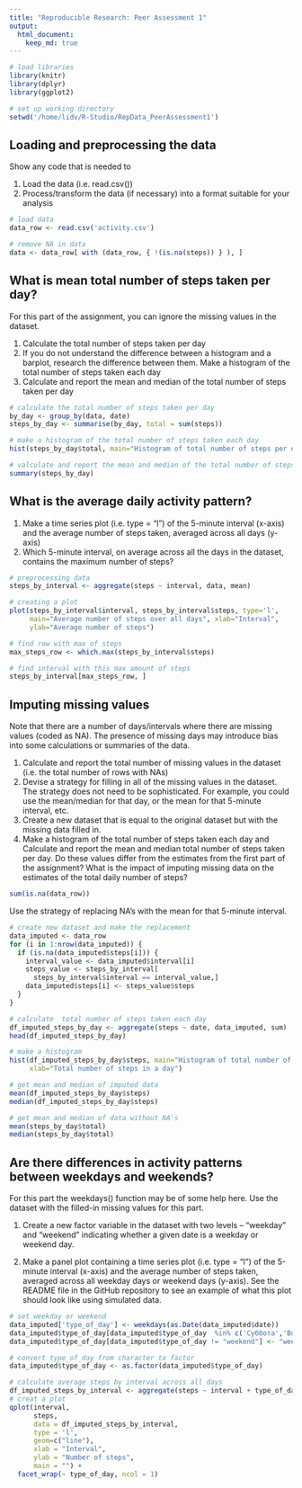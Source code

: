 ```yaml
---
title: "Reproducible Research: Peer Assessment 1"
output: 
  html_document:
    keep_md: true
---
```

```r
# load libraries 
library(knitr)
library(dplyr)
library(ggplot2)
```

```r
# set up working directory
setwd('/home/lidv/R-Studio/RepData_PeerAssessment1')
```

## Loading and preprocessing the data

Show any code that is needed to

1. Load the data (i.e. read.csv())
2. Process/transform the data (if necessary) into a format suitable for your analysis

```r
# load data
data_row <- read.csv('activity.csv')

# remove NA in data
data <- data_row[ with (data_row, { !(is.na(steps)) } ), ]

```

## What is mean total number of steps taken per day?

For this part of the assignment, you can ignore the missing values in the dataset.

1. Calculate the total number of steps taken per day
2. If you do not understand the difference between a histogram and a barplot, research the difference between them. Make a histogram of the total number of steps taken each day
3. Calculate and report the mean and median of the total number of steps taken per day

```r
# calculate the total number of steps taken per day
by_day <- group_by(data, date)
steps_by_day <- summarise(by_day, total = sum(steps))

# make a histogram of the total number of steps taken each day
hist(steps_by_day$total, main="Histogram of total number of steps per day", xlab="Total number of steps in a day")

# valculate and report the mean and median of the total number of steps taken per day
summary(steps_by_day)
```
## What is the average daily activity pattern?

1. Make a time series plot (i.e. type = “l”) of the 5-minute interval (x-axis) and the average number of steps taken, averaged across all days (y-axis)
2. Which 5-minute interval, on average across all the days in the dataset, contains the maximum number of steps?

``` r
# preprocessing data
steps_by_interval <- aggregate(steps ~ interval, data, mean)

# creating a plot 
plot(steps_by_interval$interval, steps_by_interval$steps, type='l', 
     main="Average number of steps over all days", xlab="Interval", 
     ylab="Average number of steps")

# find row with max of steps
max_steps_row <- which.max(steps_by_interval$steps)

# find interval with this max amount of steps
steps_by_interval[max_steps_row, ]
```

## Imputing missing values

Note that there are a number of days/intervals where there are missing values (coded as NA). The presence of missing days may introduce bias into some calculations or summaries of the data.

1. Calculate and report the total number of missing values in the dataset (i.e. the total number of rows with NAs)
2. Devise a strategy for filling in all of the missing values in the dataset. The strategy does not need to be sophisticated. For example, you could use the mean/median for that day, or the mean for that 5-minute interval, etc.
3. Create a new dataset that is equal to the original dataset but with the missing data filled in.
4. Make a histogram of the total number of steps taken each day and Calculate and report the mean and median total number of steps taken per day. Do these values differ from the estimates from the first part of the assignment? What is the impact of imputing missing data on the estimates of the total daily number of steps?

```r
sum(is.na(data_row))
```
Use the strategy of replacing NA’s with the mean for that 5-minute interval.
```r
# create new dataset and make the replacement
data_imputed <- data_row
for (i in 1:nrow(data_imputed)) {
  if (is.na(data_imputed$steps[i])) {
    interval_value <- data_imputed$interval[i]
    steps_value <- steps_by_interval[
      steps_by_interval$interval == interval_value,]
    data_imputed$steps[i] <- steps_value$steps
  }
}

# calculate  total number of steps taken each day
df_imputed_steps_by_day <- aggregate(steps ~ date, data_imputed, sum)
head(df_imputed_steps_by_day)

# make a histogram
hist(df_imputed_steps_by_day$steps, main="Histogram of total number of steps per day (imputed)", 
     xlab="Total number of steps in a day")

# get mean and median of imputed data
mean(df_imputed_steps_by_day$steps)
median(df_imputed_steps_by_day$steps)

# get mean and median of data without NA's
mean(steps_by_day$total)
median(steps_by_day$total)
```

## Are there differences in activity patterns between weekdays and weekends?

For this part the weekdays() function may be of some help here. Use the dataset with the filled-in missing values for this part.

1. Create a new factor variable in the dataset with two levels – “weekday” and “weekend” indicating whether a given date is a weekday or weekend day.

2. Make a panel plot containing a time series plot (i.e. type = "l") of the 5-minute interval (x-axis) and the average number of steps taken, averaged across all weekday days or weekend days (y-axis). See the README file in the GitHub repository to see an example of what this plot should look like using simulated data.

```r
# set weekday or weekend
data_imputed['type_of_day'] <- weekdays(as.Date(data_imputed$date))
data_imputed$type_of_day[data_imputed$type_of_day  %in% c('Суббота','Воскресенье') ] <- "weekend"
data_imputed$type_of_day[data_imputed$type_of_day != "weekend"] <- "weekday"

# convert type_of_day from character to factor
data_imputed$type_of_day <- as.factor(data_imputed$type_of_day)

# calculate average steps by interval across all days
df_imputed_steps_by_interval <- aggregate(steps ~ interval + type_of_day, data_imputed, mean)
# creat a plot
qplot(interval, 
      steps, 
      data = df_imputed_steps_by_interval, 
      type = 'l', 
      geom=c("line"),
      xlab = "Interval", 
      ylab = "Number of steps", 
      main = "") +
  facet_wrap(~ type_of_day, ncol = 1)
```
